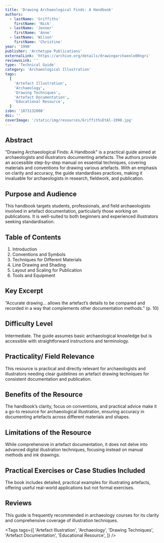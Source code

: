 ```yaml
---
title: 'Drawing Archaeological Finds: A Handbook'
authors:
  - lastName: 'Griffiths'
    firstName: 'Nick'
  - lastName: 'Jenner'
    firstName: 'Anne'
  - lastName: 'Wilson'
    firstName: 'Christine'
year: '1990'
publisher: 'Archetype Publications'
externalLink: 'https://archive.org/details/drawingarchaeolo00ngri'
reviewsLink: ''
type: 'Technical Guide'
category: 'Archaeological Illustration'
tags:
  [
    'Artefact Illustration',
    'Archaeology',
    'Drawing Techniques',
    'Artefact Documentation',
    'Educational Resource',
  ]
isbn: '1873132008'
doi: ''
coverImage: '/static/img/resources/GriffithsEtAl-1990.jpg'
---
```


## Abstract

"Drawing Archaeological Finds: A Handbook" is a practical guide aimed at archaeologists and illustrators documenting artefacts. The authors provide an accessible step-by-step manual on essential techniques, covering materials and conventions for drawing various artefacts. With an emphasis on clarity and accuracy, the guide standardises practices, making it invaluable for archaeologists in research, fieldwork, and publication.

## Purpose and Audience

This handbook targets students, professionals, and field archaeologists involved in artefact documentation, particularly those working on publications. It is well-suited to both beginners and experienced illustrators seeking standardisation.

## Table of Contents

1. Introduction
2. Conventions and Symbols
3. Techniques for Different Materials
4. Line Drawing and Shading
5. Layout and Scaling for Publication
6. Tools and Equipment

## Key Excerpt

“Accurate drawing... allows the artefact’s details to be compared and recorded in a way that complements other documentation methods.” (p. 10)

## Difficulty Level

Intermediate. The guide assumes basic archaeological knowledge but is accessible with straightforward instructions and terminology.

## Practicality/ Field Relevance

This resource is practical and directly relevant for archaeologists and illustrators needing clear guidelines on artefact drawing techniques for consistent documentation and publication.

## Benefits of the Resource

The handbook’s clarity, focus on conventions, and practical advice make it a go-to resource for archaeological illustration, ensuring accuracy in documenting artefacts across different materials and shapes.

## Limitations of the Resource

While comprehensive in artefact documentation, it does not delve into advanced digital illustration techniques, focusing instead on manual methods and ink drawings.

## Practical Exercises or Case Studies Included

The book includes detailed, practical examples for illustrating artefacts, offering useful real-world applications but not formal exercises.

## Reviews

This guide is frequently recommended in archaeology courses for its clarity and comprehensive coverage of illustration techniques.

<Tags
  tags={[
    'Artefact Illustration',
    'Archaeology',
    'Drawing Techniques',
    'Artefact Documentation',
    'Educational Resource',
  ]}
/>
